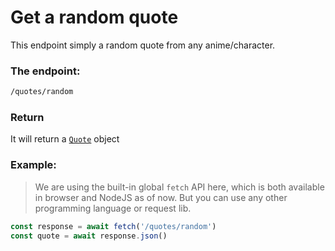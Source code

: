 # Get a random quote

This endpoint simply a random quote from any anime/character.

### The endpoint:
```sh
/quotes/random
```

### Return
It will return a [`Quote`](/quote) object

### Example:
> We are using the built-in global `fetch` API here, which is both available in browser and NodeJS as of now. But you can use any other programming language or request lib.

```js
const response = await fetch('/quotes/random')
const quote = await response.json()
```
